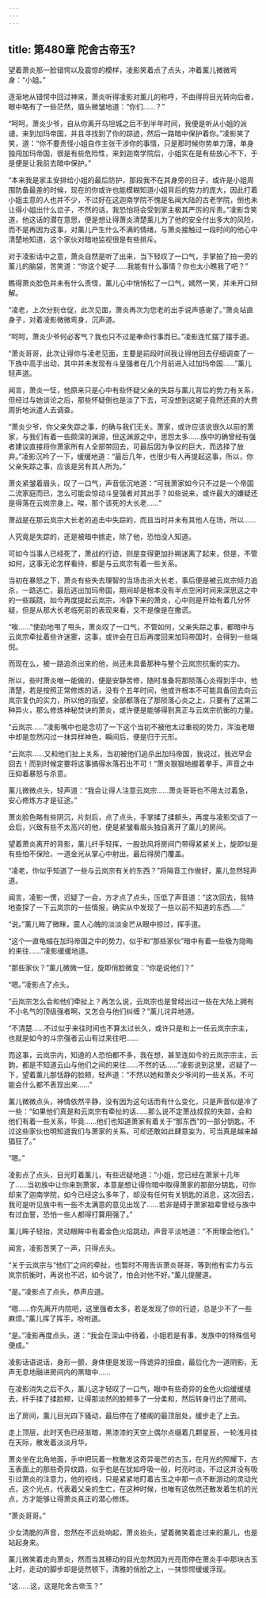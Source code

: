 ```yaml
---
---
---
```

title: 第480章 陀舍古帝玉?
---



望着萧炎那一脸错愕以及震惊的模样，凌影笑着点了点头，冲着薰儿微微弯身：“小姐。”

逐渐地从错愕中回过神来，萧炎听得凌影对薰儿的称呼，不由得将目光转向后者，眼中略有了一些茫然，眉头微皱地道：“你们……？”

“呵呵，萧炎少爷，自从你离开乌坦城之后不到半年时间，我便是听从小姐的派谴，来到加玛帝国，并且寻找到了你的踪迹，然后一路暗中保护着你。”凌影笑了笑，道：“你不要责怪小姐自作主张干涉你的事情，只是那时候你势单力薄，单身独闯加玛帝国，很是有些危险性，来到迦南学院后，小姐实在是有些放心不下，于是便是让我前去暗中保护。”

“本来我是家主安排给小姐的最后防护，那段我不在其身旁的日子，或许是小姐周围防备最差的时候，现在的你或许也能模糊知道小姐背后的势力的庞大，因此打着小姐主意的人也并不少，不过好在这迦南学院不愧是名闻大陆的古老学院，倒也未让得小姐出什么岔子，不然的话，我恐怕将会受到家主极其严厉的斥责。”凌影含笑道，他这话的潜在意思，便是想让得萧炎清楚薰儿为了他的安全付出多大的风险，而不是再因为这事，对薰儿产生什么不满的情绪，与萧炎接触过一段时间的他心中清楚地知道，这个家伙对暗地监视很是有些排斥。

对于凌影话中之意，萧炎自然是听了出来，当下轻叹了一口气，手掌拍了拍一旁的薰儿的脑袋，苦笑道：“你这个妮子……我能有什么事情？你也太小瞧我了吧？”

瞧得萧炎脸色并未有什么责怪，薰儿心中悄悄松了一口气，嫣然一笑，并未开口辩解。

“凌老，上次分别仓促，此次见面，萧炎再次为您老的出手说声感谢了。”萧炎站直身子，对着凌影微微弯身，沉声道。

“呵呵，萧炎少爷何必客气？我也只不过是奉命行事而已。”凌影连忙摆了摆手道。

“萧炎哥哥，此次让得你与凌老见面，主要是前段时间我让得他回去仔细调查了一下族中高手出动，其中并未发现有斗皇强者在几个月前进入过加玛帝国……”薰儿轻声道。

闻言，萧炎一怔，他原来只是心中有些怀疑父亲的失踪与薰儿背后的势力有关系，但经过与她谈论之后，那些怀疑倒也是淡了下去，可没想到这妮子竟然还真的大费周折地派遣人去调查。

“萧炎少爷，你父亲失踪之事，的确与我们无关。萧家，或许应该说很久以前的萧家，与我们有着一些颇深的渊源，但这渊源之中，思怨太多……族中的确曾经有强者建议直接将你萧家所有人全部带回去，可最后因为争议的巨大，而选择了放弃。”凌影沉吟了一下，缓缓地道：“最后几年，也很少有人再提起这事，所以，你父亲失踪之事，应该是另有其人所为。”

萧炎紧皱着眉头，叹了一口气，声音低沉地道：“可我萧家如今只不过是一个帝国二流家庭而已，怎么可能会惊动斗皇强者对其出手？如些说来，或许最大的嫌疑还是得落在云岗宗身上。唉，那个该死的大长老……”

萧战是在那云岚宗大长老的追击中失踪的，而且当时并未有其他人在场，所以……

人究竟是失踪的，还是被暗中掳走，除了他，恐怕没人知道。

可如今当事人已经死了，萧战的行迹，则是变得更加扑朔迷离了起来，但是，不管如何，这事无论怎样看待，都是与云岚宗有着一些关系。

当初在暴怒之下，萧炎有些失去理智的当场击杀大长老，事后便是被云岚宗倾力追杀，一路逃亡，最后逃出加玛帝国，期间却是根本没有半点空闲时间来深思这之中的一些蹊跷，如今再度提起云岚宗，冷静下来的萧炎，心中则是开始有着几分怀疑，但是从那大长老临死前的表现来看，又不是像是在撒谎。

“唉……”使劲地甩了甩头，萧炎叹了一口气，不管如何，父亲失踪之事，都暗中与云岚宗牵扯着些许迷雾，这事，或许会在日后再度回来加玛帝国时，会得到一些端倪。

而现在么，被一路追杀出来的他，尚还未具备那种与整个云岚宗抗衡的实力。

所以，些时萧炎唯一能做的，便是安静苦修，随时准备将那陨落心炎得到手中，他清楚，若是按照正常修炼的话，没有个五年时间，他或许根本不可能具备回去向云岚宗复仇的实力，所以他的指望，全部都落在了那陨落心炎之上，只要有了这第二种异火，那么修炼神秘焚诀的萧炎，或许便是能够得到真正与云岚宗抗衡的力量。

“云岚宗……”凌影嘴中也是念叨了一下这个当初不被他太过重视的势力，浑浊老眼中却是忽然闪过一抹异样神色，瞬间后，便是归于元形。

“云岚宗……又和他们扯上关系，当初被他们追杀出加玛帝国，我说过，我迟早会回去！而到时候定要将这事搞得水落石出不可！”萧炎狠狠地握着拳手，声音之中压抑着暴怒与杀意。

薰儿微微点头，轻声道：“我会让得人注意云岚宗……萧炎哥哥也不用太过着急，安心修炼方才是征途。”

萧炎脸色略有些阴沉，片刻后，点了点头，手掌揉了揉额头，再度与凌影交谈了一会后，兴致有些不太高兴的他，便是紧皱看眉头独自离开了薰儿的房间。

望着萧炎离开的背影，薰儿纤手轻挥，一股劲风将房间门带得紧紧关上，旋即似是有些怕不保险，一道金光从掌心中射出，最后得房门覆盖。

“凌老，你似乎知道了一些与云岚宗有关的东西？”将隔音工作做好，薰儿忽然轻声道。

闻言，凌影一愣，迟疑了一会，方才点了点头，压低了声音道：“这次回去，我特地查探了一下云岚宗的一些情报，确实从中发现了一些以前不知道的东西……”

“说。”薰儿眸了微眯，震人心魄的淡淡金芒从眼中掠过，挥手道。

“这个一直龟缩在加玛帝国之中的势力，似乎和“那些家伙”暗中有着一些极为隐晦的来往……”凌影缓缓地道。

“那些家伙？”薰儿微微一怔，旋即俏脸微变：“你是说他们？”

“嗯。”凌影点了点头。

“云岚宗怎么会和他们牵扯上？再怎么说，云岚宗也是曾经出过一些在大陆上拥有不小名气的顶级强者啊，又怎会与他们纠缠？”薰儿诧异地道。

“不清楚……不过似乎来往时间也不算太过长久，或许只是和上一任云岚宗宗主，也就是如今的斗宗强者云山有过来往吧……

而这事，云岚宗内，知道的人恐怕都不多，我在想，甚至连如今的云岚宗宗主，云韵，都是不知道云山与他们之间的来往……不然的话……”凌影说到这里，迟疑了一下，望着薰儿那恬静的脸颊，轻声道：“不然以她和萧炎少爷间的一些关系，不可能会什么都不表现出来……”

薰儿微微点头，神情依然平静，没有因为这句话而有什么变化，只是声音似是冷了一些：“如果他们真是和云岚宗有牵扯的话……那么说不定萧战叔叔的失踪，会和他们有着一些关系，毕竟……他们也知道萧家有着关于“那东西”的一部分钥匙，不过这些家伙也明知道我们与萧家的关系，可却还敢如此肆意妄为，可当真是越来越猖狂了。”

“嗯。”

凌影点了点头，目光盯着薰儿，有些迟疑地道：“小姐，您已经在萧家十几年了……当初族中让你来到萧家，本意是想让得你暗中取得萧家的那部分钥匙，可你却来了迦南学院，如今已经这么多年了，却没有任何有关钥匙的消息，这次回去，我可是听见族中有一些不太满意的意见出现了……若非是碍于萧家祖辈曾经与族中有过血誓，恐怕一些人都得打算用强了。”

薰儿眸子轻抬，灵动眼眸中有着金色火焰跳动，声音平淡地道：“不用理会他们。”

闻言，凌影苦笑了一声，只得点头。

“关于云岚宗与“他们”之间的牵扯，也暂时不用告诉萧炎哥哥，等到他有实力与云岚宗抗衡时，再说也不迟，如今说了，怕会对他不好。”薰儿提醒道。

“是。”凌影点了点头，恭声应道。

“嗯……你先离开内院吧，这里强者太多，若是发现了你的行迹，总是少不了一些麻烦。”薰儿挥了挥手，吩咐道。

“是。”凌影再度点头，道：“我会在深山中待着，小姐若是有事，发族中的特殊信号便成。”

凌影话语说话，身形一颤，身体便是发现一阵诡异的扭曲，最后化为一道阴影，无声无息地融进房间内的黑暗中……

在凌影消失之后不久，薰儿这才轻叹了一口气，眼中有些奇异的金色火焰缓缓褪去，纤手揉了揉脸颊，让得那淡然的脸颊多了一分柔和，然后转身行出了房间。

出了房间，薰儿目光四下骚动，最后停在了楼阁的最顶层处，缓步走了上去。

走上顶层，此时天色已经渐暗，黑漆漆的天空上偶尔点缀着几颗星辰，一轮浅月挂在天际，散发着淡淡月华。

萧炎坐在北角地面，手中把玩着一枚散发这奇异毫芒的古玉，在月光的照耀下，古玉表面上的那些奇异纹路，似乎也是在犹如呼吸一般，时亮时淡，不过这并没有吸引过萧炎的注意力，他的视线，只是紧紧地盯着古玉之中那一点不断游动的灵动光点，这个光点，代表着父亲的生亡，在这种时候，也唯有这依然还散发着生机的光点，方才能够让得萧炎真正的潜心修炼。

“萧炎哥哥。”

少女清脆的声音，忽然在不远处响起，萧炎抬头，望着微笑着走过来的薰儿，也是站起身来。

薰儿微笑着走向萧炎，然而当其移动的目光忽然因为光亮而停在萧炎手中那块古玉上时，走动的脚步却是徒然顿下，清雅的俏脸之上，一抹惊愕缓缓浮现。

“这……这，这是陀舍古帝玉？”